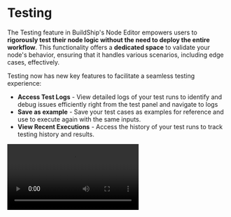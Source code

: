 # Testing


The Testing feature in BuildShip's Node Editor empowers users to **rigorously test their node logic without the need to
deploy the entire workflow**. This functionality offers a **dedicated space** to validate your node's behavior, ensuring
that it handles various scenarios, including edge cases, effectively.

Testing now has new key features to facilitate a seamless testing experience:

- **Access Test Logs** - View detailed logs of your test runs to identify and debug issues efficiently right from the
  test panel and navigate to logs
- **Save as example** - Save your test cases as examples for reference and use to execute again with the same inputs.
- **View Recent Executions** - Access the history of your test runs to track testing history and results.

<Video src='/integrations/developer-tools/testing.mp4' />

## Testing Individual Nodes

During the development of your workflows, you have the ability to test individual nodes directly from the **node on the
Canvas** or right from the **Node Editor**. This streamlined approach allows you to validate the functionality of your
nodes without the necessity of deploying the entire workflow.

Here's how you can test individual nodes:

<Steps>

### Create or Select a Node

Begin by creating a custom node using our **AI Node Generator** or **selecting a node from the Nodeverse** that aligns
with your workflow requirements.

### Open the Node Editor

Access the **Node Editor** `</>` to view and modify the configuration of your chosen node. You can even customize nodes
using JavaScript or TypeScript to meet your specific needs. (For more information on editing nodes, refer to our
[guide on node customization](/basics/node#editing-and-customizing-nodes).)

<Image src={nodeTesting2} alt='Node Testing' width={1200} />

### Testing Nodes

On the left side of the Node Editor, you'll find the **Testing Node**. This feature allows you to **manually input
values** that correspond to the inputs of the node you're testing. This way, you can ensure that your node's logic
effectively covers various edge-case scenarios.

### Test Node Logic

Once you've input the test values, click the "**Test Node**" button. This action evaluates your node's logic against the
provided test case without requiring you to save or deploy the entire workflow. In case of any errors, you'll receive a
detailed error message, once you click on the exclamation mark, that you can use to debug your node's logic.

<Image src={nodeTestingEditor} alt='Node Testing' width={1200} />

</Steps>

## Testing Entire Workflows

Beyond testing individual nodes, BuildShip enables you to **validate the functionality of your entire workflow**,
including triggers and logic nodes, before deploying it.

<Image src={nodeTestingEntire} alt='Node Testing' width={1200} />

Follow the steps below to test your workflow:

<Steps>

### Build Your Workflow

[Create your workflow](/basics/workflow) by adding triggers and logic nodes that define the sequence of actions to
achieve your goals. (Or pick up a pre-built template or a set of pre-built nodes via the Nodeverse)

### Access the Testing Mode

At any point in your workflow-building process, click on the "Test" button located in the top-right menu.

### Configure Parameters

Before running the test, provide any necessary parameters. For instance, in the case of an HTTP Trigger, you can specify
the request body that your trigger will receive.

### Run the Test

Click "**Run**" to initiate the test. Your logic nodes will execute one after another, validating their functionality.
**Successfully executed nodes will display a green checkmark ✅**, while any **failing nodes will be marked with a red
exclamation mark ❗️**.

### Debugging

In case of node failures, the testing mode reveals the exact node responsible for the error ocurred. Clicking on the
exclamation mark reveals the error code and message, helping you pinpoint and address issues efficiently.

</Steps>

## Saving and Using examples

Saving and using examples in BuildShip's testing feature allows you to preserve specific test cases for future reference
and reuse. This functionality is particularly useful for maintaining consistency in your testing process and quickly
re-executing tests with the same inputs. Follow the steps below to save and use examples:

<Image src={saveAsExample} alt='Save-as-example' width={1200} />

<Steps>

### Access Saved Examples

Navigate to the **Examples** section within the Node Editor or the Testing Mode. Here, you'll find a list of all your
saved examples.

### Use an Example

Select an example from the list and click play **▶️** button. The test inputs will be automatically populated with the
values from the saved example, allowing you to re-run the test with the same parameters.

</Steps>

## Unit Testing

You can also write unit tests for any of your nodes using the **Tests** feature in the node editor. This capability
allows you to validate the behavior of your nodes in isolation, ensuring that they perform as expected under various
conditions.

Lets see how you can write unit tests for your nodes with a simple example:

<Steps>

### Open the Node Editor and click Tests

Navigate to the Node Editor and click on the **Tests** tab to access the testing feature. Before you write tests for any
node you'll require to save the node to the My Library, to ensure we create a separate copy of the node for testing
purposes without affecting the original workflow node.

<Image src={unitTesting} alt='Node Unit Testing' width={1200} />
### Creating a New Test

As soon as the node gets saved to the My Library, you can start creating test cases for the node. Click on the **+ New
Test** button to access the unit testing feature.

<Image src={newTest} alt='New Unit Test' width={1200} />

### What are Assertions in Unit Testing?

Assertions are statements that check if a condition is true. In the context of unit testing, assertions are used to
compare the actual output of a node with the expected output. If the condition is true, the test passes; otherwise, it
fails. Assertions help identify discrepancies between the expected and actual behavior of your node, making it easier to
debug and fix issues.

Common types of assertions include:

- **Equality Assertion**: Checks if the actual output is equal to the expected output.
- **Truthy/Falsy Assertion**: Checks if the actual output is truthy or falsy.
- **Contains Assertion**: Checks if the actual output contains a specific value or structure.
- **Customized Assertion**: Allows you to define custom conditions for validating the output.

By using assertions, you can ensure that your nodes perform as expected and handle various scenarios correctly.

### Add Assertions

Assertions are used in unit testing to verify that the output of your node matches the expected result. They help ensure
that your node behaves correctly under various conditions. You can Create multiple assertions to validate your test
result Here's how you can add assertions to your unit tests:

**Add Assertions**: After defining the test inputs, add assertions to verify the output. Click on the "**Add
Assertion**" button and specify the expected output for the given inputs. You can add multiple assertions to validate
different aspects of the node's behavior.

<Image src={assertions} alt='Unit Test Assertions' width={1200} />

### Run the Test

Once you've added the test inputs and assertions, click the "**Run Test**" button to execute the test. The test results
will display the status of each assertion, indicating whether it passed or failed. You can review the test results to
identify any discrepancies between the expected and actual output of your node.

Passed Test:

<Image src={passedTest} alt='Unit Test Assertions Passed Result' width={1200} />

Failed Test:

<Image src={failedTest} alt='Unit Test Assertions Failed Result' width={1200} />

</Steps>

With BuildShip's testing capabilities, you can iterate through your workflow design, ensuring its effectiveness and
identifying any flaws or bugs before deploying it to your production environment.
